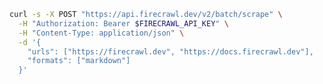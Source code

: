 ```bash cURL
curl -s -X POST "https://api.firecrawl.dev/v2/batch/scrape" \
  -H "Authorization: Bearer $FIRECRAWL_API_KEY" \
  -H "Content-Type: application/json" \
  -d '{
    "urls": ["https://firecrawl.dev", "https://docs.firecrawl.dev"],
    "formats": ["markdown"]
  }'
```


